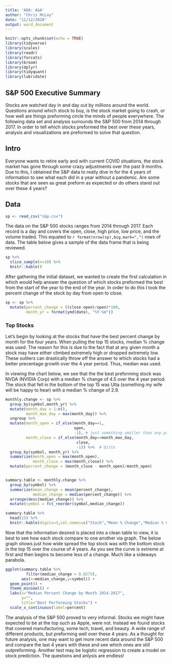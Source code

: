 ```yaml
---
title: 'ADA: A&A'
author: "Chris McLoy"
date: "11/12/2020"
output: word_document
---
```


```r
knitr::opts_chunk$set(echo = TRUE)
library(tidyverse)
library(scales)
library(readr)
library(forcats)
library(broom)
library(dplyr)
library(tidyquant)
library(lubridate)
```

## S&P 500 Executive Summary

Stocks are watched day in and day out by millions around the world. Questions around which stock to buy, is the stock market going to crash, or how well are things preforming circle the minds of people everywhere. The following data set and analysis surrounds the S&P 500 from 2014 through 2017. In order to tell which stocks preformed the best over these years, analysis and visualizations are preformed to solve that question. 

## Intro
  
Everyone wants to retire early and with current COVID situations, the stock market has gone through some crazy adjustments over the past 9 months. Due to this, I obtained the S&P data to really dive in for the 4 years of information to see what each did in a year without a pandemic. Are some stocks that are seen as great preform as expected or do others stand out over these 4 years? 
  
## Data 

```r
sp <- read_csv("s&p.csv")
```


The data on the S&P 500 stocks ranges from 2014 through 2017. Each record is a day and covers the open, close, high price, low price, and the volume traded. This equated to `r format(nrow(sp),big.mark=",")` rows of data. The table below gives a sample of the data frame that is being reviewed. 

```r
sp %>% 
  slice_sample(n=10) %>% 
  knitr::kable()
```

After gathering the initial dataset, we wanted to create the first calculation in which would help answer the question of which stocks preformed the best from the start of the year to the end of the year. In order to do this I took the percent change of the stock by day from open to close. 


```r
sp <- sp %>% 
  mutate(percent_change = ((close-open)/open)*100,
         month_yr = format(ymd(date), "%Y-%m")) 

```


### Top Stocks

Let's begin by looking at the stocks that have the best percent change by month for
the four years. When pulling the top 15 stocks, median % change was used. The reason for this is due to the fact that at any given month a stock may have either climbed extremely high or dropped extremely low. These outliers can drastically throw off the answer to which stocks had a better precentage growth over the 4 year period. Thus, median was used. 

In viewing the chart below, we see that the the best preforming stock was NVDA (NVIDIA Corp) with a median % change of 4.5 over the 4 year period. The stock that fell in the bottom of the top 15 was Ulta (something my wife will be happy to hear) with a median % change of 2.9. 

```r

monthly.change <- sp %>% 
  group_by(symbol,month_yr) %>% 
  mutate(month_day = 1:n(),
         month_max_day = max(month_day)) %>% 
  ungroup %>% 
  mutate(month_open = if_else(month_day==1,
                              open,
                              -1), # just something smaller than any price
         month_close = if_else(month_day==month_max_day,
                               close,
                               -1)) %>%  # Ditto
  group_by(symbol, month_yr) %>% 
  summarize(month_open = max(month_open),
            month_close = max(month_close)) %>% 
  mutate(percent_change = (month_close - month_open)/month_open)


summary.table <- monthly.change %>% 
  group_by(symbol) %>% 
  summarize(mean_change = mean(percent_change),
            median_change = median(percent_change)) %>% 
  arrange(desc(median_change)) %>% 
  mutate(symbol = fct_reorder(symbol,median_change))
```


``` r
summary.table %>% 
  head(15) %>% 
  knitr::kable(digits=3,col.names=c("Stock","Mean % Change","Median % Change"))
```

Now that the information desired is placed into a clean table to view, it is best to see how each stock compare to one another via graph. The below graph shows just how wide spread the top stock was with the bottom stock in the top 15 over the course of 4 years. As you see the curve is extreme at first and then begins to become less of a change. Much like a sideways parabola. 


```r
ggplot(summary.table %>% 
         filter(median_change > 0.0275),
       aes(x=median_change,y=symbol)) + 
  geom_point() + 
  theme_minimal() + 
  labs(x="Median Percent Change by Month 2014-2017",
       y="",
       title="Best Performing Stocks") + 
  scale_x_continuous(label=percent)


```

The analysis of the S&P 500 proved to very informal. Stocks we might have expected to be at the top such as Apple, were not. Instead we found stocks that covered manufacturing, some tech, travel, and beauty. A wide range of different products, but preforming well over these 4 years. As a thought for future analysis, one may want to get more recent data around the S&P 500 and compare the last 4 years with these and see which ones are still outpreforming. Another test may be logistic regression to create a model on stock prediction. The questions and anlysis are endless! 
